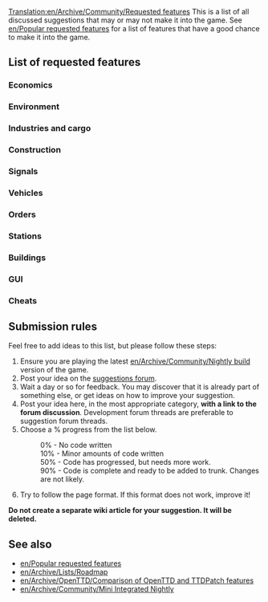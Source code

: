 [[Translation:en/Archive/Community/Requested features]]
{{en/TOCright}}
This is a list of all discussed suggestions that may or may not make it into the game.  See [[en/Popular requested features]] for a list of features that have a good chance to make it into the game.
{{en/-}}
==List of requested features==

===Economics===
{{en/Archive/Community/Rf header|Economics}}
{{en/Archive/Community/Rf|More disasters|0%|14818|}}
{{en/Archive/Community/Rf|Advanced expenses column|0%|31455|}}
{{en/Archive/Community/Rf footer}}

===Environment===
{{en/Archive/Community/Rf header}}
{{en/Archive/Community/Rf|Water above sea level|50%|31576|}}
{{en/Archive/Community/Rf|Underwater levels|50%|31576|Visible or not}}
{{en/Archive/Community/Rf|Seasons|10%|15487||Discontinued}}
{{en/Archive/Community/Rf footer}}

===Industries and cargo===
{{en/Archive/Community/Rf header}}
{{en/Archive/Community/Rf|passenger/cargo destinations|50%|27677|Also see [http://www.tt-forums.net/viewtopic.php?t=9201 dev thread]}}
{{en/Archive/Community/Rf footer}}

===Construction===
{{en/Archive/Community/Rf header}}
{{en/Archive/Community/Rf|Copy and Paste layouts of track|90%|25037|}}
{{en/Archive/Community/Rf|Diagonal clearing and leveling|90%|19311|}}
{{en/Archive/Community/Rf|Diagonal roads, tunnels, bridges|0%|7104|}}
{{en/Archive/Community/Rf footer}}

===Signals===
{{en/Archive/Community/Rf header}}
{{en/Archive/Community/Rf|Signal autocomplete|90%|25486|}}
{{en/Archive/Community/Rf|Signals on bridges|10%|22850|Discontinued.  Last patch revision 3393, included in [[en/Archive/Community/Mini Integrated Nightly]]}}
{{en/Archive/Community/Rf|Route markers|50%|30118|}}
{{en/Archive/Community/Rf footer}}

===Vehicles===
{{en/Archive/Community/Rf header}}
{{en/Archive/Community/Rf|Articulated|50%|32197|}}
{{en/Archive/Community/Rf|Adjustable airplane crashes|50%|32202|}}
{{en/Archive/Community/Rf|Better physics for all vehicles|50%|22995|}}
{{en/Archive/Community/Rf|Different acceleration for trains|50%|31794|}}
{{en/Archive/Community/Rf footer}}

===Orders===
{{en/Archive/Community/Rf header}}
{{en/Archive/Community/Rf|Advanced orders|50%|31945|}}
{{en/Archive/Community/Rf footer}}

===Stations===
{{en/Archive/Community/Rf header}}
{{en/Archive/Community/Rf|Airports built by parts|0%|29914|Also see [http://www.tt-forums.net/viewtopic.php?t=27724 airports] thread.}}
{{en/Archive/Community/Rf|Better way to enlarge airports|0%|28962|}}
{{en/Archive/Community/Rf|City owned airports|0%|20093|}}
{{en/Archive/Community/Rf footer}}

===Buildings===
{{en/Archive/Community/Rf header}}
{{en/Archive/Community/Rf|Building construction eyecandy|50%|29286|}}
{{en/Archive/Community/Rf footer}}

===GUI===
{{en/Archive/Community/Rf header}}
{{en/Archive/Community/Rf|Customizable shortcuts|10%|32313|}}
{{en/Archive/Community/Rf|New orders window|50%|31074|}}
{{en/Archive/Community/Rf|Better graphs|90%|31984|}}
{{en/Archive/Community/Rf|Signal GUI|50%|25804|}}
{{en/Archive/Community/Rf footer}}

===Cheats===
{{en/Archive/Community/Rf header}}
{{en/Archive/Community/Rf|Local authority doesn't reject you|50%|30807|}}
{{en/Archive/Community/Rf footer}}

==Submission rules==
Feel free to add ideas to this list, but please follow these steps:

#Ensure you are playing the latest [[en/Archive/Community/Nightly build]] version of the game.
#Post your idea on the [http://www.tt-forums.net/viewforum.php?f=32 suggestions forum].
#Wait a day or so for feedback. You may discover that it is already part of something else, or get ideas on how to improve your suggestion.
#Post your idea here, in the most appropriate category, '''with a link to the forum discussion'''.  Development forum threads are preferable to suggestion forum threads.
#Choose a % progress from the list below.
#:0% - No code written
#:10% - Minor amounts of code written
#:50% - Code has progressed, but needs more work.
#:90% - Code is complete and ready to be added to trunk. Changes are not likely.
#Try to follow the page format.  If this format does not work, improve it!

'''Do not create a separate wiki article for your suggestion. It will be deleted.'''

==See also==
*[[en/Popular requested features]]
*[[en/Archive/Lists/Roadmap]]
*[[en/Archive/OpenTTD/Comparison of OpenTTD and TTDPatch features]]
*[[en/Archive/Community/Mini Integrated Nightly]]